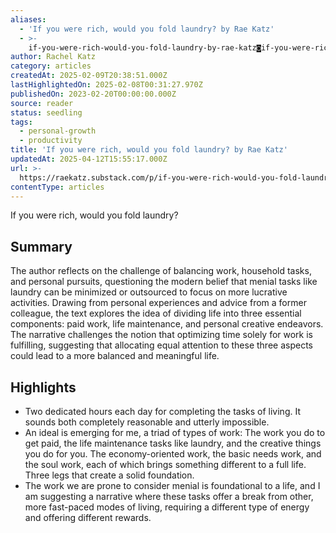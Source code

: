 ```yaml
---
aliases:
  - 'If you were rich, would you fold laundry? by Rae Katz'
  - >-
    if-you-were-rich-would-you-fold-laundry-by-rae-katz◙if-you-were-rich-would-you-fold-laundry
author: Rachel Katz
category: articles
createdAt: 2025-02-09T20:38:51.000Z
lastHighlightedOn: 2025-02-08T00:31:27.970Z
publishedOn: 2023-02-20T00:00:00.000Z
source: reader
status: seedling
tags:
  - personal-growth
  - productivity
title: 'If you were rich, would you fold laundry? by Rae Katz'
updatedAt: 2025-04-12T15:55:17.000Z
url: >-
  https://raekatz.substack.com/p/if-you-were-rich-would-you-fold-laundry?utm_source=convertkit&utm_medium=email&utm_campaign=Do%20you%20have%20the%20wrong%20%22why?%22%20-%2015980728
contentType: articles
---
```

If you were rich, would you fold laundry?

## Summary

The author reflects on the challenge of balancing work, household tasks, and personal pursuits, questioning the modern belief that menial tasks like laundry can be minimized or outsourced to focus on more lucrative activities. Drawing from personal experiences and advice from a former colleague, the text explores the idea of dividing life into three essential components: paid work, life maintenance, and personal creative endeavors. The narrative challenges the notion that optimizing time solely for work is fulfilling, suggesting that allocating equal attention to these three aspects could lead to a more balanced and meaningful life.

## Highlights

- Two dedicated hours each day for completing the tasks of living. It sounds both completely reasonable and utterly impossible.
- An ideal is emerging for me, a triad of types of work: The work you do to get paid, the life maintenance tasks like laundry, and the creative things you do for you. The economy-oriented work, the basic needs work, and the soul work, each of which brings something different to a full life. Three legs that create a solid foundation.
- The work we are prone to consider menial is foundational to a life, and I am suggesting a narrative where these tasks offer a break from other, more fast-paced modes of living, requiring a different type of energy and offering different rewards.
